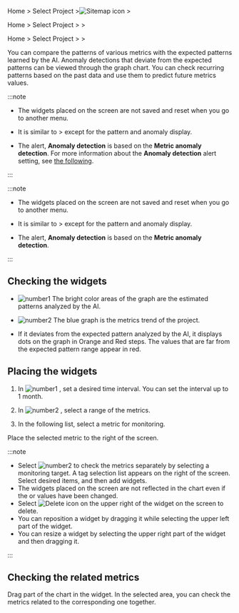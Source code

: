 <InDoc product="java,php,python,nodejs,dotnet,golang">

Home > Select Project >![Sitemap icon](/img/ic-sitemap.svg) <Cmdname sid="sitemap" className="uitext" />> <Cmdname sid="tag_count_anomaly_detection" className="uitext" />

</InDoc>

<InDoc product="postgresql,postgresql-v1,mysql,mysql-v1,oracle,mssql,tibero,cubrid,altibase,redis,mongodb,server,kubernetes">

Home > Select Project > <Cmdname sid="analysis" className="uitext" /> > <Cmdname sid="tag_count_anomaly_detection" className="uitext" />

</InDoc>

<InDoc product='amazon-cloudwatch,amazon-ecs,azure,ncloud'>

Home > Select Project > <Cmdname sid="metrics" className="uitext" /> > <Cmdname sid="tag_count_anomaly_detection" className="uitext" />

</InDoc>

You can compare the patterns of various metrics with the expected patterns learned by the AI. Anomaly detections that deviate from the expected patterns can be viewed through the graph chart. You can check recurring patterns based on the past data and use them to predict future metrics values.

<Xclude product='amazon-cloudwatch,amazon-ecs,azure,oracle-cloud,ncloud'>

:::note

- The widgets placed on the screen are not saved and reset when you go to another menu.

- It is similar to <Cmdname sid="analysis" className="uitext" /> > <Cmdname sid="tag_count_chart" className="uitext" /> except for the pattern and anomaly display.

- The alert, **Anomaly detection** is based on the **Metric anomaly detection**. For more information about the **Anomaly detection** alert setting, see [the following](set-event-detect-anomal).

:::

</Xclude>

<InDoc product='amazon-cloudwatch,amazon-ecs,azure,oracle-cloud,ncloud'>

:::note

- The widgets placed on the screen are not saved and reset when you go to another menu.

- It is similar to <Cmdname sid="analysis" className="uitext" /> > <Cmdname sid="tag_count_chart" className="uitext" /> except for the pattern and anomaly display.

- The alert, **Anomaly detection** is based on the **Metric anomaly detection**. 

:::

</InDoc>

## Checking the widgets

<ImgLang img='metrics-detect-abnormal.png' desc='Metric Anomaly Detection' />

- ![number1](/img/number-01.png) The bright color areas of the graph are the estimated patterns analyzed by the AI. 

- ![number2](/img/number-02.png) The <span class='normal'>blue</span> graph is the metrics trend of the project.

- If it deviates from the expected pattern analyzed by the AI, it displays dots on the graph in <span class='slow'>Orange</span> and <span class='vslow'>Red</span> steps. The values that are far from the expected pattern range appear in <span class='vslow'>red</span>.

## Placing the widgets

<ImgLang img='metrics-detect-abnormal-set-widget.png' desc='Metric Anomaly Detection' />

1. In ![number1](/img/number-01.png) <Cmdname sid="time" className="uitext" />, set a desired time interval. You can set the interval up to 1 month.

2. In ![number2](/img/number-02.png) <Cmdname sid="filter" className="uitext" />, select a range of the metrics.

3. In the following list, select a metric for monitoring.

Place the selected metric to the right of the screen.

:::note

- Select ![number2](/img/number-02.png) <Cmdname sid="tag" className="uitext" /> to check the metrics separately by selecting a monitoring target. A tag selection list appears on the right of the screen. Select desired items, and then add widgets.
- The widgets placed on the screen are not reflected in the chart even if the <Cmdname sid="time" className="uitext" /> or <Cmdname sid="tag" className="uitext" /> values have been changed.
- Select ![Delete icon](/img/ico-remove.svg) on the upper right of the widget on the screen to delete.
- You can reposition a widget by dragging it while selecting the upper left part of the widget.
- You can resize a widget by selecting the upper right part of the widget and then dragging it.

:::

## Checking the related metrics

<ImgLang img='metrics-detect-anormal-details.png' desc='Metric Anomaly Detection' />

Drag part of the chart in the widget. In the selected area, you can check the metrics related to the corresponding one together.
